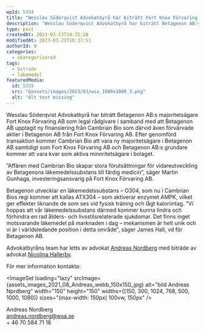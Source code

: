 ```yaml
---
wpId: 5324
title: "Wesslau Söderqvist Advokatbyrå har biträtt Fort Knox Förvaring AB i samband med att det amerikanska läkemedelsbolaget Cambrian Bio investerar 270 miljoner kronor i life sciencebolaget Betagenon AB"
description: "Wesslau Söderqvist Advokatbyrå har biträtt Betagenon AB:s majoritetsägare Fort Knox Förvaring AB som legal rådgivare i samband med att Betagenon AB upptagit ny finansiering från Cambrian Bio som därvid även&hellip;"
type: post
createdAt: 2023-03-23T10:35:28
modifiedAt: 2023-03-23T10:37:51
authorId: 9
categories:
  - okategoriserad
tags:
  - bitrade
  - lakemedel
featuredMedia:
  id: 5325
  src: "@assets/images/2023/03/wsa_1080x1080_3.png"
  alt: "Alt text missing"
---
```




Wesslau Söderqvist Advokatbyrå har biträtt Betagenon AB:s majoritetsägare Fort Knox Förvaring AB som legal rådgivare i samband med att Betagenon AB upptagit ny finansiering från Cambrian Bio som därvid även förvärvade aktier i Betagenon AB från Fort Knox Förvaring AB. Efter genomförd transaktion kommer Cambrian Bio att vara ny majoritetsägare i Betagenon AB samtidigt som Fort Knox Förvaring AB och Betagenon AB:s grundare kommer att vara kvar som aktiva minoritetsägare i bolaget.

”Affären med Cambrian Bio skapar stora förutsättningar för vidareutveckling av Betagenons läkemedelssubstans till färdig medicin”, säger Martin Gunhaga, investeringsansvarig på Fort Knox Förvaring AB.

Betagenon utvecklar en läkemedelssubstans – O304, som nu i Cambrian Bios regi kommer att kallas ATX304 – som aktiverar enzymet AMPK, vilket ger effekter liknande de som ses vid fysisk träning och lågt kaloriintag. ”Vi hoppas att vår läkemedelssubstans därmed kommer kunna lindra och förhindra en rad ålders- och livsstilsrelaterade sjukdomar. Det finns inget motsvarande läkemedel på marknaden i dag – mekanismen är helt unik och vi är i världsledande position i detta område”, säger James Hall, vd för Betagenon AB.

Advokatbyråns team har letts av advokat [Andreas Nordberg](/medarbetare/andreas-nordberg/) med biträde av advokat [Nicolina Hallerby](/medarbetare/nicolina-hallerby/).

För mer information kontakta:

<ImageSet loading="lazy" srcImage={assets_images_2021_08_Andreas_webb_150x150_jpg} alt="bild Andreas Nprdberg" width="150" height="150" widths={[150, 300, 1024, 768, 500, 1000, 1080]} sizes="(max-width: 150px) 100vw, 150px" />

Andreas Nordberg  
[andreas.nordberg@wsa.se](mailto:andreas.nordberg@wsa.se)  
\+ 46 70 584 71 18